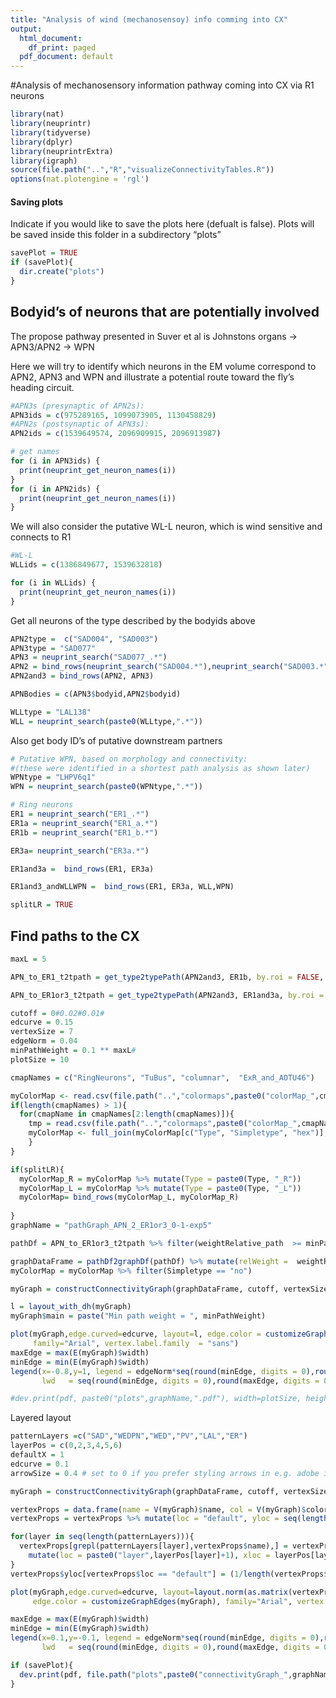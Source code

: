 ```yaml
---
title: "Analysis of wind (mechanosensoy) info comming into CX"
output:
  html_document:
    df_print: paged
  pdf_document: default
---
```

#Analysis of mechanosensory information pathway coming into CX via R1 neurons

```r
library(nat)
library(neuprintr)
library(tidyverse)
library(dplyr)
library(neuprintrExtra)
library(igraph)
source(file.path("..","R","visualizeConnectivityTables.R"))
options(nat.plotengine = 'rgl')


```

#### Saving plots
Indicate if you would like to save the plots here (defualt is false). Plots will be saved inside this folder in a subdirectory "plots"
```r
savePlot = TRUE
if (savePlot){
  dir.create("plots")
}
```

## Bodyid's of neurons that are potentially involved
The propose pathway presented in Suver et al is Johnstons organs -> APN3/APN2 -> WPN

Here we will try to identify which neurons in the EM volume correspond to APN2, APN3 and WPN and illustrate a potential route toward the fly's heading circuit.
```r
#APN3s (presynaptic of APN2s):
APN3ids = c(975289165, 1099073905, 1130458829)
#APN2s (postsynaptic of APN3s): 
APN2ids = c(1539649574, 2096909915, 2096913987)

# get names
for (i in APN3ids) {
  print(neuprint_get_neuron_names(i))
}
for (i in APN2ids) {
  print(neuprint_get_neuron_names(i))
}
```
We will also consider the putative WL-L neuron, which is wind sensitive and connects to R1
```r
#WL-L
WLLids = c(1386849677, 1539632818)

for (i in WLLids) {
  print(neuprint_get_neuron_names(i))
}
```

Get all neurons of the type described by the bodyids  above
```r
APN2type =  c("SAD004", "SAD003")
APN3type = "SAD077"
APN3 = neuprint_search("SAD077_.*")
APN2 = bind_rows(neuprint_search("SAD004.*"),neuprint_search("SAD003.*"))
APN2and3 = bind_rows(APN2, APN3) 

APNBodies = c(APN3$bodyid,APN2$bodyid)

WLLtype = "LAL138"
WLL = neuprint_search(paste0(WLLtype,".*"))

```


Also get body ID's of putative downstream partners
```r
# Putative WPN, based on morphology and connectivity:
#(these were identified in a shortest path analysis as shown later)
WPNtype = "LHPV6q1"
WPN = neuprint_search(paste0(WPNtype,".*"))

# Ring neurons
ER1 = neuprint_search("ER1_.*")
ER1a = neuprint_search("ER1_a.*")
ER1b = neuprint_search("ER1_b.*")

ER3a= neuprint_search("ER3a.*")

ER1and3a =  bind_rows(ER1, ER3a) 

ER1and3_andWLLWPN =  bind_rows(ER1, ER3a, WLL,WPN) 

splitLR = TRUE
```

## Find paths to the CX
```r
maxL = 5

APN_to_ER1_t2tpath = get_type2typePath(APN2and3, ER1b, by.roi = FALSE, n_steps = seq(maxL),renaming=lateralize_types)
```

```r
APN_to_ER1or3_t2tpath = get_type2typePath(APN2and3, ER1and3a, by.roi = FALSE, n_steps = seq(maxL),renaming=lateralize_types)
```


```r
cutoff = 0#0.02#0.01#
edcurve = 0.15
vertexSize = 7
edgeNorm = 0.04
minPathWeight = 0.1 ** maxL#
plotSize = 10

cmapNames = c("RingNeurons", "TuBus", "columnar",  "ExR_and_AOTU46")

myColorMap <- read.csv(file.path("..","colormaps",paste0("colorMap_",cmapNames[1],".csv")))
if(length(cmapNames) > 1){
  for(cmapName in cmapNames[2:length(cmapNames)]){ 
    tmp = read.csv(file.path("..","colormaps",paste0("colorMap_",cmapName,".csv")))
    myColorMap <- full_join(myColorMap[c("Type", "Simpletype", "hex")], tmp[c("Type", "Simpletype","hex")])
    }
}

if(splitLR){
  myColorMap_R = myColorMap %>% mutate(Type = paste0(Type, "_R"))
  myColorMap_L = myColorMap %>% mutate(Type = paste0(Type, "_L"))
  myColorMap= bind_rows(myColorMap_L, myColorMap_R)
  
}
graphName = "pathGraph_APN_2_ER1or3_0-1-exp5"

pathDf = APN_to_ER1or3_t2tpath %>% filter(weightRelative_path  >= minPathWeight )

graphDataFrame = pathDf2graphDf(pathDf) %>% mutate(relWeight =  weightRelative)
myColorMap = myColorMap %>% filter(Simpletype == "no")

myGraph = constructConnectivityGraph(graphDataFrame, cutoff, vertexSize, selfFBscale=1, arrowSize=0, edgeNorm,colormap = myColorMap)

l = layout_with_dh(myGraph)
myGraph$main = paste("Min path weight = ", minPathWeight)

plot(myGraph,edge.curved=edcurve, layout=l, edge.color = customizeGraphEdges(myGraph), 
     family="Arial", vertex.label.family  = "sans")
maxEdge = max(E(myGraph)$width)
minEdge = min(E(myGraph)$width)
legend(x=-0.8,y=1, legend = edgeNorm*seq(round(minEdge, digits = 0),round(maxEdge, digits = 0)), 
       lwd	 = seq(round(minEdge, digits = 0),round(maxEdge, digits = 0)),  bty = "n", seg.len=0.5)

#dev.print(pdf, paste0("plots",graphName,".pdf"), width=plotSize, height=plotSize,useDingbats=FALSE)
```

Layered layout
```r
patternLayers =c("SAD","WEDPN","WED","PV","LAL","ER")
layerPos = c(0,2,3,4,5,6)
defaultX = 1
edcurve = 0.1
arrowSize = 0.4 # set to 0 if you prefer styling arrows in e.g. adobe illustrator

myGraph = constructConnectivityGraph(graphDataFrame, cutoff, vertexSize, selfFBscale=1, arrowSize=0, edgeNorm,colormap = myColorMap)

vertexProps = data.frame(name = V(myGraph)$name, col = V(myGraph)$color) %>% mutate(name = gsub("_[R,L]", "", name))
vertexProps = vertexProps %>% mutate(loc = "default", yloc = seq(length(vertexProps$col)), xloc = defaultX)

for(layer in seq(length(patternLayers))){
  vertexProps[grepl(patternLayers[layer],vertexProps$name),] = vertexProps[grepl(patternLayers[layer],vertexProps$name),] %>% 
    mutate(loc = paste0("layer",layerPos[layer]+1), xloc = layerPos[layer], yloc = 1*seq(length(loc))/length(loc) )
}
vertexProps$yloc[vertexProps$loc == "default"] = (1/length(vertexProps$loc))*seq(length(vertexProps$loc[vertexProps$loc == "default"]))

plot(myGraph,edge.curved=edcurve, layout=layout.norm(as.matrix(vertexProps[,c("xloc","yloc")])),
     edge.color = customizeGraphEdges(myGraph), family="Arial", vertex.label.family = "sans",edge.arrow.size=arrowSize)

maxEdge = max(E(myGraph)$width)
minEdge = min(E(myGraph)$width)
legend(x=0.1,y=-0.1, legend = edgeNorm*seq(round(minEdge, digits = 0),round(maxEdge, digits = 0),length.out=5), 
       lwd	 = seq(round(minEdge, digits = 0),round(maxEdge, digits = 0),length.out=5),  bty = "n", seg.len=0.5)

if (savePlot){
  dev.print(pdf, file.path("plots",paste0("connectivityGraph_",graphName,'_',round(100*cutoff),"perc_layered.pdf")), width=plotSize, height=plotSize)
}
```
